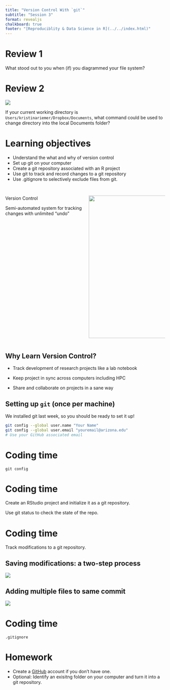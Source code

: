 ```yaml
---
title: "Version Control With `git`"
subtitle: "Session 3"
format: revealjs
chalkboard: true
footer: "[Reproduciblity & Data Science in R](../../index.html)"
---
```


# Review 1

What stood out to you when (if) you diagrammed your file system?

# Review 2 {.smaller}

![](/lessons/2-shell/file-structure-example.png)

If your current working directory is `Users/kristinariemer/Dropbox/Documents`, what command could be used to change directory into the local Documents folder?

# Learning objectives

-   Understand the what and why of version control
-   Set up git on your computer
-   Create a git repository associated with an R project
-   Use git to track and record changes to a git repository
-   Use .gitignore to selectively exclude files from git.

## 

::: columns
::: {.column width="50%"}
[Version Control]{.r-fit-text}

Semi-automated system for tracking changes with unlimited "undo"
:::

::: {.column width="50%"}
![](phd_final.jpg){fig-align="center" width="449"}
:::
:::

## Why Learn Version Control?

-   Track development of research projects like a lab notebook

-   Keep project in sync across computers including HPC

-   Share and collaborate on projects in a sane way

## Setting up `git` (once per machine)

We installed git last week, so you should be ready to set it up!

``` .bash
git config --global user.name "Your Name"
git config --global user.email "youremail@arizona.edu" 
# Use your GitHub associated email
```

# Coding time

`git config`

# Coding time

Create an RStudio project and initialize it as a git repository.

Use git status to check the state of the repo.

# Coding time

Track modifications to a git repository.

## Saving modifications: a two-step process

![](git-simple.png)

## Adding multiple files to same commit

![](git-multiple.png)

# Coding time

`.gitignore`

# Homework

-   Create a [GitHub](https://github.com) account if you don't have one.
-   Optional: Identify an exisitng folder on your computer and turn it into a git repository.
